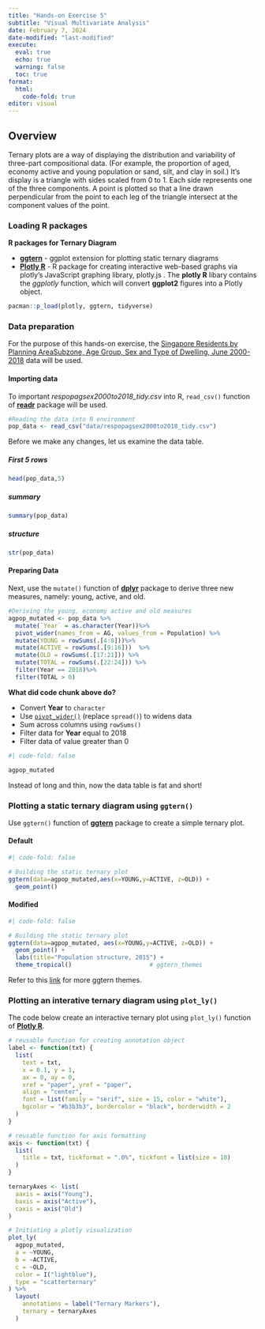```yaml
---
title: "Hands-on Exercise 5"
subtitle: "Visual Multivariate Analysis"
date: February 7, 2024
date-modified: "last-modified"
execute: 
  eval: true
  echo: true
  warning: false
  toc: true
format: 
  html:
    code-fold: true
editor: visual
---
```


## Overview

Ternary plots are a way of displaying the distribution and variability of three-part compositional data. (For example, the proportion of aged, economy active and young population or sand, silt, and clay in soil.) It’s display is a triangle with sides scaled from 0 to 1. Each side represents one of the three components. A point is plotted so that a line drawn perpendicular from the point to each leg of the triangle intersect at the component values of the point.

### Loading R packages

::: {.focusbox .focus data-latex="focus"}
**R packages for Ternary Diagram**\

-   [**ggtern**](http://www.ggtern.com/d/2.2.0/) - ggplot extension for plotting static ternary diagrams\
-   [**Plotly R**](https://plot.ly/r/) - R package for creating interactive web-based graphs via plotly’s JavaScript graphing library, plotly.js . The **plotly R** libary contains the *ggplotly* function, which will convert **ggplot2** figures into a Plotly object.
:::

```r
pacman::p_load(plotly, ggtern, tidyverse)
```

### Data preparation

For the purpose of this hands-on exercise, the [Singapore Residents by Planning AreaSubzone, Age Group, Sex and Type of Dwelling, June 2000-2018](https://www.singstat.gov.sg/find-data/search-by-theme/population/geographic-distribution/latest-data) data will be used.

#### Importing data

To important *respopagsex2000to2018_tidy.csv* into R, `read_csv()` function of [**readr**](https://readr.tidyverse.org/) package will be used.

```r
#Reading the data into R environment
pop_data <- read_csv("data/respopagsex2000to2018_tidy.csv") 
```

Before we make any changes, let us examine the data table.

::: panel-tabset
##### First 5 rows

```r
head(pop_data,5)
```

##### summary

```r
summary(pop_data)
```

##### structure

```r
str(pop_data)
```
:::

#### Preparing Data

Next, use the `mutate()` function of [**dplyr**](https://dplyr.tidyverse.org/index.html) package to derive three new measures, namely: young, active, and old.

```r
#Deriving the young, economy active and old measures
agpop_mutated <- pop_data %>%
  mutate(`Year` = as.character(Year))%>%
  pivot_wider(names_from = AG, values_from = Population) %>%
  mutate(YOUNG = rowSums(.[4:8]))%>%
  mutate(ACTIVE = rowSums(.[9:16]))  %>%
  mutate(OLD = rowSums(.[17:21])) %>%
  mutate(TOTAL = rowSums(.[22:24])) %>%
  filter(Year == 2018)%>%
  filter(TOTAL > 0)
```

::: {.codebox .code data-latex="code"}
**What did code chunk above do?**

-   Convert **Year** to `character`
-   Use [`pivot_wider()`](https://tidyr.tidyverse.org/reference/pivot_wider.html) (replace `spread()`) to widens data
-   Sum across columns using `rowSums()`
-   Filter data for **Year** equal to 2018
-   Filter data of value greater than 0
:::

```r
#| code-fold: false

agpop_mutated
```

::: callout-note
Instead of long and thin, now the data table is fat and short!
:::

### Plotting a static ternary diagram using `ggtern()`

Use `ggtern()` function of [**ggtern**](http://www.ggtern.com/d/2.2.0/) package to create a simple ternary plot.

::: panel-tabset
#### Default

```r
#| code-fold: false

# Building the static ternary plot
ggtern(data=agpop_mutated,aes(x=YOUNG,y=ACTIVE, z=OLD)) +
  geom_point()
```

#### Modified

```r
#| code-fold: false

# Building the static ternary plot
ggtern(data=agpop_mutated, aes(x=YOUNG,y=ACTIVE, z=OLD)) +
  geom_point() +
  labs(title="Population structure, 2015") +
  theme_tropical()                      # ggtern_themes
```
:::

::: {.codebox .code data-latex="code"}
Refer to this [link](https://search.r-project.org/CRAN/refmans/ggtern/html/ggtern_themes.html) for more ggtern themes.
:::

### Plotting an interative ternary diagram using `plot_ly()`

The code below create an interactive ternary plot using `plot_ly()` function of [**Plotly R**](https://plot.ly/r/).

```r
# reusable function for creating annotation object
label <- function(txt) {
  list(
    text = txt, 
    x = 0.1, y = 1,
    ax = 0, ay = 0,
    xref = "paper", yref = "paper", 
    align = "center",
    font = list(family = "serif", size = 15, color = "white"),
    bgcolor = "#b3b3b3", bordercolor = "black", borderwidth = 2
  )
}

# reusable function for axis formatting
axis <- function(txt) {
  list(
    title = txt, tickformat = ".0%", tickfont = list(size = 10)
  )
}

ternaryAxes <- list(
  aaxis = axis("Young"), 
  baxis = axis("Active"), 
  caxis = axis("Old")
)

# Initiating a plotly visualization 
plot_ly(
  agpop_mutated, 
  a = ~YOUNG, 
  b = ~ACTIVE, 
  c = ~OLD, 
  color = I("lightblue"), 
  type = "scatterternary"
) %>%
  layout(
    annotations = label("Ternary Markers"), 
    ternary = ternaryAxes
  )
```
